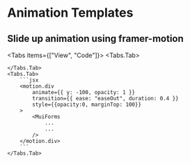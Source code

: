 # Animation Templates

## Slide up animation using framer-motion


<Tabs items={["View", "Code"]}>
    <Tabs.Tab>
        
    </Tabs.Tab>
    <Tabs.Tab>
        ```jsx
        <motion.div
            animate={{ y: -100, opacity: 1 }}
            transition={{ ease: "easeOut", duration: 0.4 }}
            style={{opacity:0, marginTop: 100}}
        >
            <MuiForms
                ... 
                ...
            />
        </motion.div>
        ```
    </Tabs.Tab>
</Tabs>